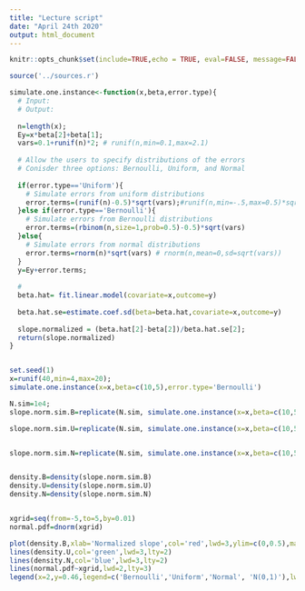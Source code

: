 ```yaml
---
title: "Lecture script"
date: "April 24th 2020"
output: html_document
---
```


```r
knitr::opts_chunk$set(include=TRUE,echo = TRUE, eval=FALSE, message=FALSE,warning=FALSE)
```

```r
source('../sources.r')

simulate.one.instance<-function(x,beta,error.type){
  # Input: 
  # Output: 
  
  n=length(x);
  Ey=x*beta[2]+beta[1];
  vars=0.1+runif(n)*2; # runif(n,min=0.1,max=2.1)
  
  # Allow the users to specify distributions of the errors
  # Conisder three options: Bernoulli, Uniform, and Normal
  
  if(error.type=='Uniform'){
    # Simulate errors from uniform distributions
    error.terms=(runif(n)-0.5)*sqrt(vars);#runif(n,min=-.5,max=0.5)*sqrt(vars) 
  }else if(error.type=='Bernoulli'){
    # Simulate errors from Bernoulli distributions
    error.terms=(rbinom(n,size=1,prob=0.5)-0.5)*sqrt(vars)
  }else{
    # Simulate errors from normal distributions
    error.terms=rnorm(n)*sqrt(vars) # rnorm(n,mean=0,sd=sqrt(vars))
  }
  y=Ey+error.terms;
  
  # 
  beta.hat= fit.linear.model(covariate=x,outcome=y)
  
  beta.hat.se=estimate.coef.sd(beta=beta.hat,covariate=x,outcome=y)
  
  slope.normalized = (beta.hat[2]-beta[2])/beta.hat.se[2];
  return(slope.normalized)
}


set.seed(1)
x=runif(40,min=4,max=20);
simulate.one.instance(x=x,beta=c(10,5),error.type='Bernoulli')

N.sim=1e4;
slope.norm.sim.B=replicate(N.sim, simulate.one.instance(x=x,beta=c(10,5),error.type='Bernoulli'))

slope.norm.sim.U=replicate(N.sim, simulate.one.instance(x=x,beta=c(10,5),error.type='Uniform'))


slope.norm.sim.N=replicate(N.sim, simulate.one.instance(x=x,beta=c(10,5),error.type='Normal'))



```
```r
density.B=density(slope.norm.sim.B)
density.U=density(slope.norm.sim.U)
density.N=density(slope.norm.sim.N)


xgrid=seq(from=-5,to=5,by=0.01)
normal.pdf=dnorm(xgrid)

plot(density.B,xlab='Normalized slope',col='red',lwd=3,ylim=c(0,0.5),main='',lty=2)
lines(density.U,col='green',lwd=3,lty=2)
lines(density.N,col='blue',lwd=3,lty=2)
lines(normal.pdf~xgrid,lwd=2,lty=3)
legend(x=2,y=0.46,legend=c('Bernoulli','Uniform','Normal', 'N(0,1)'),lwd=3,col=c('red','green','blue','black'),lty=c(2,2,2,3))



```
